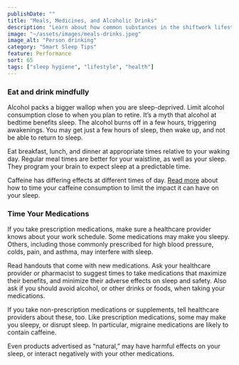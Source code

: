 ```yaml
---
publishDate: ""
title: "Meals, Medicines, and Alcoholic Drinks"
description: "Learn about how common substances in the shiftwork lifestyle can impact your sleep."
image: "~/assets/images/meals-drinks.jpeg"
image_alt: "Person drinking"
category: "Smart Sleep Tips"
feature: Performance
sort: 65
tags: ["sleep hygiene", "lifestyle", "health"]
---
```



### Eat and drink mindfully

Alcohol packs a bigger wallop when you are sleep-deprived. Limit alcohol consumption close to when you plan to retire. It’s a myth that alcohol at bedtime benefits sleep. The alcohol burns off in a few hours, triggering awakenings. You may get just a few hours of sleep, then wake up, and not be able to return to sleep.

Eat breakfast, lunch, and dinner at appropriate times relative to your waking day. Regular meal times are better for your waistline, as well as your sleep. They program your brain to expect sleep at a predictable time.

Caffeine has differing effects at different times of day. [Read more](use-caffeine) about how to time your caffeine consumption to limit the impact it can have on your sleep.

### Time Your Medications

If you take prescription medications, make sure a healthcare provider knows about your work schedule. Some medications may make you sleepy. Others, including those commonly prescribed for high blood pressure, colds, pain, and asthma, may interfere with sleep.

Read handouts that come with new medications. Ask your healthcare provider or pharmacist to suggest times to take medications that maximize their benefits, and minimize their adverse effects on sleep and safety. Also ask if you should avoid alcohol, or other drinks or foods, when taking your medications.

If you take non-prescription medications or supplements, tell healthcare providers about these, too. Like prescription medications, some may make you sleepy, or disrupt sleep. In particular, migraine medications are likely to contain caffeine.

Even products advertised as “natural,” may have harmful effects on your sleep, or interact negatively with your other medications.
